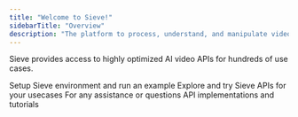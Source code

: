 ```yaml
---
title: "Welcome to Sieve!"
sidebarTitle: "Overview"
description: "The platform to process, understand, and manipulate video."
---
```


Sieve provides access to highly optimized AI video APIs for hundreds of use cases.

<CardGroup cols={2}>
  <Card
    title="Quickstart"
    icon="bolt-lightning"
    iconType="duotone"
    color="#7240ff"
    href="/guide/quickstart"
  >
    Setup Sieve environment and run an example
  </Card>
  <Card
    title="API Playground"
    icon="photo-film-music"
    iconType="duotone"
    color="#7240ff"
    href="https://sievedata.com/explore"
  >
    Explore and try Sieve APIs for your usecases
  </Card>
  <Card
    title="Support"
    icon="comments-question"
    iconType="duotone"
    color="#7240ff"
    href="https://discord.com/invite/Pnh97rvRtD"
  >
    For any assistance or questions
  </Card>
  <Card
    title="Examples"
    icon="book-sparkles"
    iconType="duotone"
    color="#7240ff"
    href="/guide/examples/introduction"
  >
    API implementations and tutorials
  </Card>
</CardGroup>
